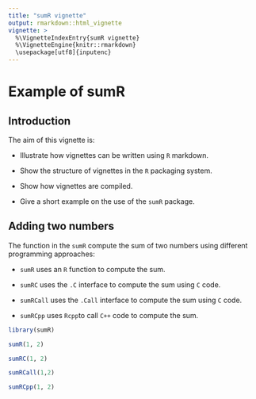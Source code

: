 ```yaml
---
title: "sumR vignette"
output: rmarkdown::html_vignette
vignette: >
  %\VignetteIndexEntry{sumR vignette}
  %\VignetteEngine{knitr::rmarkdown}
  \usepackage[utf8]{inputenc}
---
```


# Example of sumR

## Introduction

The aim of this vignette is:

* Illustrate how vignettes can be written using `R` markdown.

* Show the structure of vignettes in the `R` packaging system.

* Show how vignettes are compiled.

* Give a short example on the use of the `sumR` package.


## Adding two numbers

The function in the `sumR` compute the sum of two numbers using different
programming approaches:

* `sumR` uses an `R` function to compute the sum.

* `sumRC` uses the `.C` interface to compute the sum using `C` code.

* `sumRCall` uses the `.Call` interface to compute the sum using `C` code.

* `sumRCpp` uses `Rcpp`to call `C++` code to compute the sum. 


```r
library(sumR)

sumR(1, 2)

sumRC(1, 2)

sumRCall(1,2)

sumRCpp(1, 2)
```
